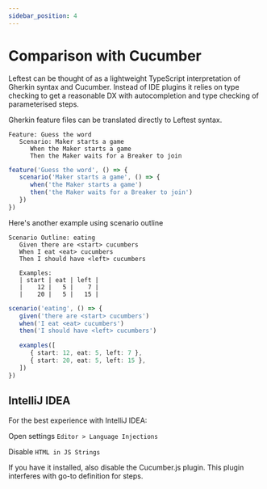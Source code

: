 ```yaml
---
sidebar_position: 4
---
```



# Comparison with Cucumber

Leftest can be thought of as a lightweight TypeScript interpretation of Gherkin syntax and Cucumber. Instead of IDE plugins it relies on type checking to get a reasonable DX with autocompletion and type checking of parameterised steps.

Gherkin feature files can be translated directly to Leftest syntax.

<Tabs groupId="tabs">
   <TabItem value="gherkin" label="Gherkin" default>

```gherkin
Feature: Guess the word
   Scenario: Maker starts a game
      When the Maker starts a game
      Then the Maker waits for a Breaker to join
```

   </TabItem>
   <TabItem value="leftest" label="Leftest">

```ts
feature('Guess the word', () => {
   scenario('Maker starts a game', () => {
      when('the Maker starts a game')
      then('the Maker waits for a Breaker to join')
   })
})
```

   </TabItem>
</Tabs>

Here's another example using scenario outline

<Tabs groupId="tabs">
   <TabItem value="gherkin" label="Gherkin" default>

```gherkin
Scenario Outline: eating
   Given there are <start> cucumbers
   When I eat <eat> cucumbers
   Then I should have <left> cucumbers

   Examples:
   | start | eat | left |
   |    12 |   5 |    7 |
   |    20 |   5 |   15 |
```

   </TabItem>
   <TabItem value="leftest" label="Leftest">

```ts
scenario('eating', () => {
   given('there are <start> cucumbers')
   when('I eat <eat> cucumbers')
   then('I should have <left> cucumbers')

   examples([
      { start: 12, eat: 5, left: 7 },
      { start: 20, eat: 5, left: 15 },
   ])
})
```

   </TabItem>
</Tabs>

## IntelliJ IDEA

For the best experience with IntelliJ IDEA:

Open settings `Editor > Language Injections`

Disable `HTML in JS Strings`

If you have it installed, also disable the Cucumber.js plugin. This plugin interferes with go-to definition for steps.

